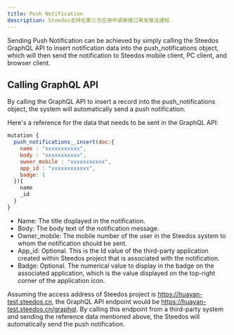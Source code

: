 ```yaml
---
title: Push Notification
description: Steedos支持在第三方应用中调用接口来发推送通知
---
```


Sending Push Notification can be achieved by simply calling the Steedos GraphQL API to insert notification data into the push_notifications object, which will then send the notification to Steedos mobile client, PC client, and browser client.

## Calling GraphQL API

By calling the GraphQL API to insert a record into the push_notifications object, the system will automatically send a push notification.

Here's a reference for the data that needs to be sent in the GraphQL API:

```js
mutation {
  push_notifications__insert(doc:{ 
    name : "xxxxxxxxxxx",
    body : "xxxxxxxxxxx",
    owner_mobile : "xxxxxxxxxxx", 
    app_id : "xxxxxxxxxxxx", 
    badge: 1 
  }){
    name
    _id
  }
}
```

- Name: The title displayed in the notification.
- Body: The body text of the notification message.
- Owner_mobile: The mobile number of the user in the Steedos system to whom the notification should be sent.
- App_id: Optional. This is the Id value of the third-party application created within Steedos project that is associated with the notification.
- Badge: Optional. The numerical value to display in the badge on the associated application, which is the value displayed on the top-right corner of the application icon.

Assuming the access address of Steedos project is https://huayan-test.steedos.cn, the GraphQL API endpoint would be https://huayan-test.steedos.cn/graphql. By calling this endpoint from a third-party system and sending the reference data mentioned above, the Steedos will automatically send the push notification.
